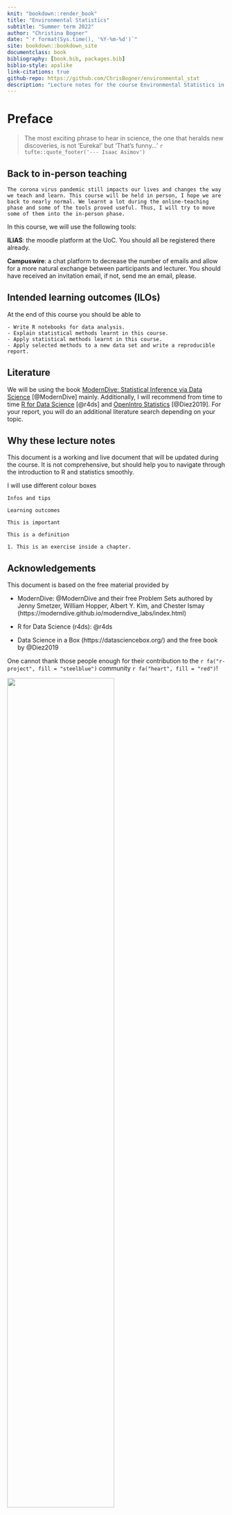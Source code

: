 ```yaml
---
knit: "bookdown::render_book"
title: "Environmental Statistics"
subtitle: "Summer term 2022"
author: "Christina Bogner"
date: "`r format(Sys.time(), '%Y-%m-%d')`"
site: bookdown::bookdown_site
documentclass: book
bibliography: [book.bib, packages.bib]
biblio-style: apalike
link-citations: true
github-repo: https://github.com/ChrisBogner/environmental_stat
description: "Lecture notes for the course Environmental Statistics in IMES (UoC), based on the material by ModernDive"
---
```


# Preface {-}

> The most exciting phrase to hear in science, the one that heralds new discoveries, is not 'Eureka!' but 'That's funny...' 
`r tufte::quote_footer('--- Isaac Asimov')`

## Back to in-person teaching {-}

```block
The corona virus pandemic still impacts our lives and changes the way we teach and learn. This course will be held in person, I hope we are back to nearly normal. We learnt a lot during the online-teaching phase and some of the tools proved useful. Thus, I will try to move some of them into the in-person phase.
```

In this course, we will use the following tools:


**ILIAS**: the moodle platform at the UoC. You should all be registered there already.


**Campuswire**: a chat platform to decrease the number of emails and allow for a more natural exchange between participants and lecturer. You should have received an invitation email, if not, send me an email, please.


## Intended learning outcomes (ILOs) {-}
At the end of this course you should be able to

```block
- Write R notebooks for data analysis.
- Explain statistical methods learnt in this course.
- Apply statistical methods learnt in this course.
- Apply selected methods to a new data set and write a reproducible report.
```


## Literature {-}
We will be using the book [ModernDive: Statistical Inference via Data Science](https://moderndive.com/) [@ModernDive] mainly. Additionally, I will recommend from time to time [R for Data Science](https://r4ds.had.co.nz/) [@r4ds] and [OpenIntro Statistics](https://www.openintro.org/book/os/) [@Diez2019]. For your report, you will do an additional literature search depending on your topic.


## Why these lecture notes {-}

This document is a working and live document that will be updated during the course. It is not comprehensive, but should help you to navigate through the introduction to R and statistics smoothly.

I will use different colour boxes

```block
Infos and tips
```



```block
Learning outcomes
```


```block
This is important
```


```block
This is a definition
```


```block
1. This is an exercise inside a chapter.
```


<!-- <br> -->

<!-- ```{block, type='rmdsummary'} -->
<!-- Zusammenfassung -->
<!-- ``` -->


## Acknowledgements {-}

This document is based on the free material provided by 

- ModernDive: @ModernDive and their free Problem Sets authored by Jenny Smetzer, William Hopper, Albert Y. Kim, and Chester Ismay (https://moderndive.github.io/moderndive_labs/index.html)

- R for Data Science (r4ds): @r4ds

- Data Science in a Box (https://datasciencebox.org/) and the free book by @Diez2019

One cannot thank those people enough for their contribution to the `r fa("r-project", fill = "steelblue")` community `r fa("heart", fill = "red")`!


![](https://imgs.xkcd.com/comics/statistics.png){width=70%}

Credit: https://xkcd.com/2400/

<br>

## Reproducibility {-}
This book was written in [RStudio](https://www.rstudio.com/products/rstudio/) using [Bookdown](https://bookdown.org/) and compiled in `r R.version.string`. You will need the following packages to reproduce the examples and to work through the exercises:

```r
# code from ggplot2 book
# https://github.com/hadley/ggplot2-book/blob/master/introduction.Rmd
    deps <- desc::desc_get_deps()
    pkgs <- sort(deps$package[deps$type == "Imports"])
    pkgs2 <- strwrap(paste(encodeString(pkgs, quote = '"'), collapse = ", "), exdent = 2)
    install <- paste0(
      "install.packages(c(\n  ", 
      paste(pkgs2, "\n", collapse = ""), 
      "))"
    )
```


```r
# code from ggplot2 book
# https://github.com/hadley/ggplot2-book/blob/master/introduction.Rmd
pkgs <- sessioninfo::package_info(pkgs, dependencies = FALSE)
df <- tibble(
  package = pkgs$package,
  version = pkgs$ondiskversion,
  source = gsub("@", "\\\\@", pkgs$source)
)
knitr::kable(df, format = "markdown")
```

The complete information on the last session to build the book:

```r
sessionInfo()
```


![](figures/Cc-by-nc-sa_icon.svg){width=30%}

This work is licensed under a [Creative Commons Attribution-NonCommercial-ShareAlike 4.0 International License.](https://creativecommons.org/licenses/by-nc-sa/4.0/)
